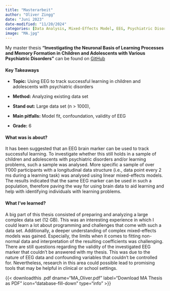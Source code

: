 ```yaml
---
title: "Masterarbeit"
author: "Oliver Zingg"
date: "Juni 2023"
date-modified: "11/20/2024"
categories: [Data Analysis, Mixed-Effects Model, EEG, Psychiatric Disorders, Masterarbeit]
image: "MA.jpg"
---
```


My master thesis **"Investigating the Neuronal Basis of Learning Processes and Memory Formation in Children and Adolescents with Various Psychiatric Disorders"** can be found on [GitHub](https://github.com/oli9402/Masterarbeit_UZH)

#### Key Takeaways

-   **Topic:** Using EEG to track successful learning in children and adolescents with psychiatric disorders

-   **Method:** Analyzing existing data set

-   **Stand out:** Large data set (n \> 1000),

-   **Main pitfalls:** Model fit, confoundation, validity of EEG

-   **Grade:** 6

#### What was is about?

It has been suggested that an EEG brain marker can be used to track successful learning. To investigate whether this still holds in a sample of children and adolescents with psychiatric disorders and/or learning problems, such a sample was analysed. More specific a sample of over 1'000 participants with a longitudinal data structure (i.e., data point every 2 ms during a learning task) was analysed using linear mixed-effects models. The results indicated that the same EEG marker can be used in such a population, therefore paving the way for using brain data to aid learning and help with identifying individuals with learning problems.

#### What I've learned?

A big part of this thesis consisted of preparing and analyzing a large complex data set (12 GB). This was an interesting experience in which I could learn a lot about programming and challenges that come with such a data set. Additionally, a deeper understanding of complex mixed-effects models was gained. Especially, the limits when it comes to fitting non-normal data and interpretation of the resulting coefficients was challenging. There are still questions regarding the validity of the investigated EEG marker that couldn't be answered with my thesis. This was due to the nature of EEG data and confounding variables that couldn't be controlled for. Nevertheless, research in this area could possible lead to promising tools that may be helpful in clinical or school settings.


{{< downloadthis .pdf dname="MA_Oliver.pdf" label="Download MA Thesis as PDF" icon="database-fill-down" type="info" >}}
